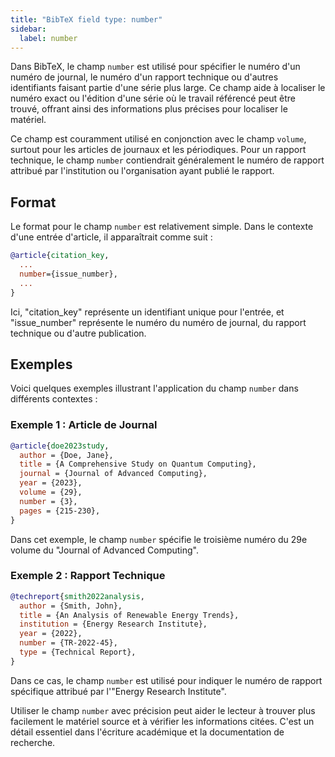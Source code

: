 ```yaml
---
title: "BibTeX field type: number"
sidebar:
  label: number
---
```



Dans BibTeX, le champ `number` est utilisé pour spécifier le numéro d'un numéro de journal, le numéro d'un rapport technique ou d'autres identifiants faisant partie d'une série plus large. Ce champ aide à localiser le numéro exact ou l'édition d'une série où le travail référencé peut être trouvé, offrant ainsi des informations plus précises pour localiser le matériel.

<CiteDrive />

Ce champ est couramment utilisé en conjonction avec le champ `volume`, surtout pour les articles de journaux et les périodiques. Pour un rapport technique, le champ `number` contiendrait généralement le numéro de rapport attribué par l'institution ou l'organisation ayant publié le rapport.

## Format

Le format pour le champ `number` est relativement simple. Dans le contexte d'une entrée d'article, il apparaîtrait comme suit :

```bibtex
@article{citation_key,
  ...
  number={issue_number},
  ...
}
```

Ici, "citation_key" représente un identifiant unique pour l'entrée, et "issue_number" représente le numéro du numéro de journal, du rapport technique ou d'autre publication.

## Exemples

Voici quelques exemples illustrant l'application du champ `number` dans différents contextes :

### Exemple 1 : Article de Journal

```bibtex
@article{doe2023study,
  author = {Doe, Jane},
  title = {A Comprehensive Study on Quantum Computing},
  journal = {Journal of Advanced Computing},
  year = {2023},
  volume = {29},
  number = {3},
  pages = {215-230},
}
```

Dans cet exemple, le champ `number` spécifie le troisième numéro du 29e volume du "Journal of Advanced Computing".

### Exemple 2 : Rapport Technique

```bibtex
@techreport{smith2022analysis,
  author = {Smith, John},
  title = {An Analysis of Renewable Energy Trends},
  institution = {Energy Research Institute},
  year = {2022},
  number = {TR-2022-45},
  type = {Technical Report},
}
```

Dans ce cas, le champ `number` est utilisé pour indiquer le numéro de rapport spécifique attribué par l'"Energy Research Institute".

Utiliser le champ `number` avec précision peut aider le lecteur à trouver plus facilement le matériel source et à vérifier les informations citées. C'est un détail essentiel dans l'écriture académique et la documentation de recherche.